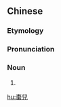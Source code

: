 {{also|枣儿}}
==Chinese==
{{zh-forms|s=枣儿}}

===Etymology===
{{zh-compound|棗|兒|[[date]], [[jujube]]|''diminutive suffix''}}

===Pronunciation===
{{zh-pron
|m=zǎor
|cat=n
}}

===Noun===
{{zh-noun}}

# {{zh-erhua form of}}

[[hu:棗兒]]